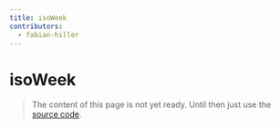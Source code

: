 ```yaml
---
title: isoWeek
contributors:
  - fabian-hiller
---
```


# isoWeek

> The content of this page is not yet ready. Until then just use the [source code](https://github.com/fabian-hiller/valibot/blob/main/library/src/validations/isoWeek/isoWeek.ts).
